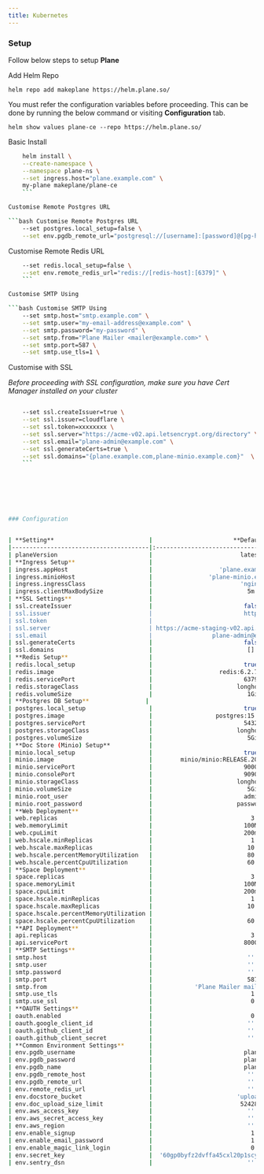 ```yaml
---
title: Kubernetes
---
```

### Setup
Follow below steps to setup **Plane**

Add Helm Repo
```url Add Helm Repo
helm repo add makeplane https://helm.plane.so/
```
You must refer the configuration variables before proceeding. This can be done by running the below command or visiting **Configuration** tab.

```url
helm show values plane-ce --repo https://helm.plane.so/ 
```

Basic Install

```bash Basic Install
    helm install \
    --create-namespace \
    --namespace plane-ns \
    --set ingress.host="plane.example.com" \
    my-plane makeplane/plane-ce
    ```

Customise Remote Postgres URL

```bash Customise Remote Postgres URL
    --set postgres.local_setup=false \
    --set env.pgdb_remote_url="postgresql://[username]:[password]@[pg-host]/[db-name]" \
```

Customise Remote Redis URL

```bash Customise Remote Redis URL
    --set redis.local_setup=false \
    --set env.remote_redis_url="redis://[redis-host]:[6379]" \
    ```

Customise SMTP Using

```bash Customise SMTP Using
    --set smtp.host="smtp.example.com" \
    --set smtp.user="my-email-address@example.com" \
    --set smtp.password="my-password" \
    --set smtp.from="Plane Mailer <mailer@example.com>" \
    --set smtp.port=587 \
    --set smtp.use_tls=1 \

```

Customise with SSL

_Before proceeding with SSL configuration, make sure you have Cert Manager installed on your cluster_

```bash Customise with SSL

    --set ssl.createIssuer=true \
    --set ssl.issuer=cloudflare \
    --set ssl.token=xxxxxxxx \
    --set ssl.server="https://acme-v02.api.letsencrypt.org/directory" \
    --set ssl.email="plane-admin@example.com" \
    --set ssl.generateCerts=true \
    --set ssl.domains="{plane.example.com,plane-minio.example.com}"  \
    ```







### Configuration


| **Setting**                           |                       **Default**                      | **Required** | **Description**                                                                                                          |
|---------------------------------------|:------------------------------------------------------:|:------------:|--------------------------------------------------------------------------------------------------------------------------|
| planeVersion                          |                         latest                         |      Yes     |                                                                                                                          |
| **Ingress Setup**                     |                                                        |              |                                                                                                                          |
| ingress.appHost                       |                   'plane.example.com'                  |      Yes     |                                                                                                                          |
| ingress.minioHost                     |                'plane-minio.example.com'               |              | (Optional) Required to open minio console interface                                                                      |
| ingress.ingressClass                  |                         'nginx'                        |      Yes     | can be any of the supported ingress controller class (eg. nginx, traefik, etc)                                           |
| ingress.clientMaxBodySize             |                           5m                           |      Yes     | This is set at the ingress controller level to support max data from client.                                             |
| **SSL Settings**                      |                                                        |              |                                                                                                                          |
| ssl.createIssuer                      |                          false                         |              | Set it to true to create Let's Encrypt Service based issuer                                                              |
| ssl.issuer                            |                          http                          |              | (Yes, if createIssuer = true) Allowed - cloudflare, digitalocean, http                                                   |
| ssl.token                             |                                                        |              | (Yes, if createIssuer = true) api token of dns provider, not required for http                                           |
| ssl.server                            | https://acme-staging-v02.api.letsencrypt.org/directory |              | (Yes, if createIssuer = true)Lets Encrypt SSL Generation API. Production: https://acme-v02.api.letsencrypt.org/directory |
| ssl.email                             |                 plane-admin@example.com                |              | (Yes, if createIssuer = true) Required by Let's Encrypt. Change to a valid email id                                      |
| ssl.generateCerts                     |                          false                         |              |                                                                                                                          |
| ssl.domains                           |                           []                           |              | (Yes, if generateCerts = true) Array List of domains                                                                     |
| **Redis Setup**                       |                                                        |              |                                                                                                                          |
| redis.local_setup                     |                          true                          |              |                                                                                                                          |
| redis.image                           |                   redis:6.2.7-alpine                   |              |                                                                                                                          |
| redis.servicePort                     |                          6379                          |              | Yes, if redis.local_setup=true                                                                                           |
| redis.storageClass                    |                        longhorn                        |              | Yes, if redis.local_setup=true                                                                                           |
| redis.volumeSize                      |                           1Gi                          |              | Yes, if redis.local_setup=true                                                                                           |
| **Postgres DB Setup**                |                                                        |              |                                                                                                                          |
| postgres.local_setup                  |                          true                          |              |                                                                                                                          |
| postgres.image                        |                  postgres:15.2-alpine                  |              | Yes, if postgres.local_setup=true                                                                                        |
| postgres.servicePort                  |                          5432                          |              | Yes, if postgres.local_setup=true                                                                                        |
| postgres.storageClass                 |                        longhorn                        |              | Yes, if postgres.local_setup=true                                                                                        |
| postgres.volumeSize                   |                           5Gi                          |              | Yes, if postgres.local_setup=true                                                                                        |
| **Doc Store (Minio) Setup**           |                                                        |              |                                                                                                                          |
| minio.local_setup                     |                          true                          |              | In case this is false, AWS-S3 will settings will be required                                                             |
| minio.image                           |        minio/minio:RELEASE.2023-10-25T06-33-25Z        |              | Yes, if minio.local_setup=true                                                                                           |
| minio.servicePort                     |                          9000                          |              | Yes, if minio.local_setup=true                                                                                           |
| minio.consolePort                     |                          9090                          |              | Yes, if minio.local_setup=true                                                                                           |
| minio.storageClass                    |                        longhorn                        |              | Yes, if minio.local_setup=true                                                                                           |
| minio.volumeSize                      |                           5Gi                          |              | Yes, if minio.local_setup=true                                                                                           |
| minio.root_user                       |                          admin                         |              | Yes, if minio.local_setup=true                                                                                           |
| minio.root_password                   |                        password                        |              | Yes, if minio.local_setup=true                                                                                           |
| **Web Deployment**                    |                                                        |              |                                                                                                                          |
| web.replicas                          |                            3                           |      Yes     | must be >=1                                                                                                              |
| web.memoryLimit                       |                          100Mi                         |              |                                                                                                                          |
| web.cpuLimit                          |                          200m                          |              |                                                                                                                          |
| web.hscale.minReplicas                |                            1                           |              |                                                                                                                          |
| web.hscale.maxReplicas                |                           10                           |              |                                                                                                                          |
| web.hscale.percentMemoryUtilization   |                           80                           |              |                                                                                                                          |
| web.hscale.percentCpuUtilization      |                           60                           |              |                                                                                                                          |
| **Space Deployment**                  |                                                        |              |                                                                                                                          |
| space.replicas                        |                            3                           |      Yes     | must be >=1                                                                                                              |
| space.memoryLimit                     |                          100Mi                         |              |                                                                                                                          |
| space.cpuLimit                        |                          200m                          |              |                                                                                                                          |
| space.hscale.minReplicas              |                            1                           |              |                                                                                                                          |
| space.hscale.maxReplicas              |                           10                           |              |                                                                                                                          |
| space.hscale.percentMemoryUtilization |                                                        |              |                                                                                                                          |
| space.hscale.percentCpuUtilization    |                           60                           |              |                                                                                                                          |
| **API Deployment**                    |                                                        |              |                                                                                                                          |
| api.replicas                          |                            3                           |      Yes     | must be >=1                                                                                                              |
| api.servicePort                       |                          8000                          |              |                                                                                                                          |
| **SMTP Settings**                     |                                                        |              |                                                                                                                          |
| smtp.host                             |                           ''                           |              | For Email Delivery                                                                                                       |
| smtp.user                             |                           ''                           |              | For Email Delivery                                                                                                       |
| smtp.password                         |                           ''                           |              | For Email Delivery                                                                                                       |
| smtp.port                             |                           587                          |              | For Email Delivery                                                                                                       |
| smtp.from                             |            'Plane Mailer mailer@example.com'           |              |                                                                                                                          |
| smtp.use_tls                          |                            1                           |              |                                                                                                                          |
| smtp.use_ssl                          |                            0                           |              |                                                                                                                          |
| **OAUTH Settings**                    |                                                        |              |                                                                                                                          |
| oauth.enabled                         |                            0                           |              |                                                                                                                          |
| oauth.google_client_id                |                           ''                           |              |                                                                                                                          |
| oauth.github_client_id                |                           ''                           |              |                                                                                                                          |
| oauth.github_client_secret            |                           ''                           |              |                                                                                                                          |
| **Common Environment Settings**       |                                                        |              |                                                                                                                          |
| env.pgdb_username                     |                          plane                         |              |                                                                                                                          |
| env.pgdb_password                     |                          plane                         |              |                                                                                                                          |
| env.pgdb_name                         |                          plane                         |              |                                                                                                                          |
| env.pgdb_remote_host                  |                           ''                           |              | Required, in case of Remote Host provider                                                                                |
| env.pgdb_remote_url                   |                           ''                           |              | Required, in case of Remote Postgres DB Url                                                                             |
| env.remote_redis_url                  |                           ''                           |              | Required, in case of Remote Redis Instance                                                                               |
| env.docstore_bucket                   |                        'uploads'                       |      YES     | Minio / AWS-S3 Bucket Name                                                                                               |
| env.doc_upload_size_limit             |                         5242880                        |      YES     | Document Upload Size Limit (default to 5Mb)                                                                              |
| env.aws_access_key                    |                           ''                           |              | Required, in case minio.local_setup = false                                                                              |
| env.aws_secret_access_key             |                           ''                           |              | Required, in case minio.local_setup = false                                                                              |
| env.aws_region                        |                           ''                           |              | Required, in case minio.local_setup = false                                                                              |
| env.enable_signup                     |                            1                           |              | Valid values are 0 & 1                                                                                                   |
| env.enable_email_password             |                            1                           |              | Valid values are 0 & 1                                                                                                   |
| env.enable_magic_link_login           |                            0                           |              | Valid values are 0 & 1. In case this is set to 1, SMTP settings would be required                                        |
| env.secret_key                        |  '60gp0byfz2dvffa45cxl20p1scy9xbpf6d8c5y0geejgkyp1b5'  |              | Random secret key for data encoding during transit.                                                                      |
| env.sentry_dsn                        |                           ''                           |              | Sentry DSN for error logging                                                                                             |
